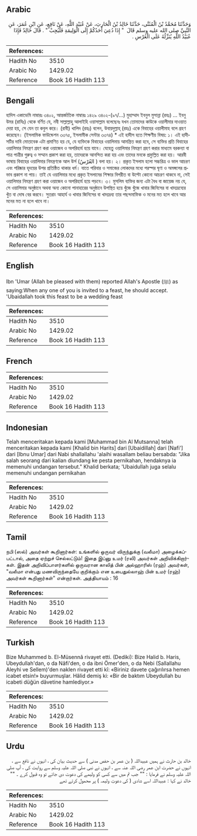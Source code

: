 ## Arabic


<div dir="rtl" lang="ar" style={{fontSize:'larger',backgroundColor:'#f8f9fa',padding:20}}>
وَحَدَّثَنَا مُحَمَّدُ بْنُ الْمُثَنَّى، حَدَّثَنَا خَالِدُ بْنُ الْحَارِثِ، عَنْ عُبَيْدِ اللَّهِ، عَنْ نَافِعٍ، عَنِ ابْنِ عُمَرَ، عَنِ النَّبِيِّ صلى الله عليه وسلم قَالَ ‏ "‏ إِذَا دُعِيَ أَحَدُكُمْ إِلَى الْوَلِيمَةِ فَلْيُجِبْ ‏"‏ ‏.‏ قَالَ خَالِدٌ فَإِذَا عُبَيْدُ اللَّهِ يُنَزِّلُهُ عَلَى الْعُرْسِ ‏.‏
</div>
<div style={{backgroundColor:'#f8f9fa',padding:20, marginBottom: 10}}><table> <thead> <tr> <th>References:</th> <th></th> </tr> </thead> <tbody><tr><td>Hadith No</td><td>3510</td></tr><tr><td>Arabic No</td><td>1429.02</td></tr><tr><td>Reference</td><td>Book 16 Hadith 113</td></tr></tbody></table></div>

## Bengali


<div dir="ltr" lang="bn" style={{fontSize:'larger',backgroundColor:'#f8f9fa',padding:20}}>
হাদিস একাডেমি নাম্বারঃ ৩৪০২, আন্তর্জাতিক নাম্বারঃ ১৪২৯ ৩৪০২-(৯৭/...) মুহাম্মাদ ইবনুল মুসান্না (রহঃ) ... ইবনু উমর (রাযিঃ) থেকে বর্ণিত যে, নবী সাল্লাল্লাহু আলাইহি ওয়াসাল্লাম বলেছেনঃ যখন তোমাদের কাউকে ওয়ালীমার দাওয়াত দেয়া হয়, সে যেন তা কবুল করে। (রাবী) খালিদ (রহঃ) বলেন, উবায়দুল্লাহ্ (রহঃ) একে বিবাহের ওয়ালীমাহ বলে গ্রহণ করেছেন। (ইসলামিক ফাউন্ডেশন ৩৩৭৫, ইসলামীক সেন্টার ৩৩৭৪) * এই হাদীস হতে শিক্ষণীয় বিষয়: ১। এই হাদীসটির দাবি মোতাবেক এটা প্রমাণিত হয় যে, যে ব্যক্তিকে বিবাহের ওয়ালিমায় আমন্ত্রিত করা হবে, সে ব্যক্তির প্রতি বিবাহের ওয়ালিমার নিমন্ত্রণ গ্রহণ করা ওয়াজেব ও অপরিহার্য হয়ে যাবে। যেহেতু ওয়ালিমার নিমন্ত্রণ গ্রহণ করার মাধ্যমে বরকন্যা বা পাত্র পাত্রীর গুরুত্ব ও সম্মান প্রকাশ করা হয়, তাদেরকে আনন্দিত করা হয় এবং তাদের মনকে প্রফুল্লিত করা হয়। আরবী ভাষায় বিবাহের ওয়ালিমার নিমন্ত্রণকে আল উর্স (العُرْسُ ) বলা হয়। ২। প্রকৃত ইসলাম হলো সচ্চরিত্র ও ভাল আচরণ এবং পরিষ্কার হৃদয়ের উপর প্রতিষ্ঠিত থাকার ধর্ম। যাতে পরিবার ও সমাজের লোকদের মধ্যে পরস্পর ঘৃণা ও অমঙ্গলের প্রভাব প্রকাশ না পায়। তাই যে ওয়ালিমার মধ্যে প্রকৃত ইসলামের শিক্ষার বিপরীত বা উল্টো কোনো আচরণ থাকবে না, সেই ওয়ালিমার নিমন্ত্রণ গ্রহণ করা ওয়াজেব ও অপরিহার্য হয়ে পড়বে। ৩। মুসলিম ব্যক্তির জন্য এটা বৈধ বা জায়েজ নয় যে, সে ওয়ালিমার অনুষ্ঠানে অথবা অন্য কোনো পানাহারের অনুষ্ঠানে উপস্থিত হয়ে খুঁজে খুঁজে খাবার জিনিসের বা খাদ্যদ্রব্যের খুঁত বা দোষ বের করবে। সুতরাং আহার্য ও খাবার জিনিসের বা খাদ্যদ্রব্য তার পছন্দমাফিক ও মনের মত হলে খাবে আর মনের মত না হলে খাবে না।
</div>
<div style={{backgroundColor:'#f8f9fa',padding:20, marginBottom: 10}}><table> <thead> <tr> <th>References:</th> <th></th> </tr> </thead> <tbody><tr><td>Hadith No</td><td>3510</td></tr><tr><td>Arabic No</td><td>1429.02</td></tr><tr><td>Reference</td><td>Book 16 Hadith 113</td></tr></tbody></table></div>

## English


<div dir="ltr" lang="en" style={{fontSize:'larger',backgroundColor:'#f8f9fa',padding:20}}>
Ibn 'Umar (Allah be pleased with them) reported Allah's Apostle (ﷺ) as saying:When any one of you is invited to a feast, he should accept. 'Ubaidallah took this feast to be a wedding feast
</div>
<div style={{backgroundColor:'#f8f9fa',padding:20, marginBottom: 10}}><table> <thead> <tr> <th>References:</th> <th></th> </tr> </thead> <tbody><tr><td>Hadith No</td><td>3510</td></tr><tr><td>Arabic No</td><td>1429.02</td></tr><tr><td>Reference</td><td>Book 16 Hadith 113</td></tr></tbody></table></div>

## French


<div dir="ltr" lang="fr" style={{fontSize:'larger',backgroundColor:'#f8f9fa',padding:20}}>

</div>
<div style={{backgroundColor:'#f8f9fa',padding:20, marginBottom: 10}}><table> <thead> <tr> <th>References:</th> <th></th> </tr> </thead> <tbody><tr><td>Hadith No</td><td>3510</td></tr><tr><td>Arabic No</td><td>1429.02</td></tr><tr><td>Reference</td><td>Book 16 Hadith 113</td></tr></tbody></table></div>

## Indonesian


<div dir="ltr" lang="id" style={{fontSize:'larger',backgroundColor:'#f8f9fa',padding:20}}>
Telah menceritakan kepada kami [Muhammad bin Al Mutsanna] telah menceritakan kepada kami [Khalid bin Harits] dari [Ubaidillah] dari [Nafi'] dari [Ibnu Umar] dari Nabi shallallahu 'alaihi wasallam beliau bersabda: "Jika salah seorang dari kalian diundang ke pesta pernikahan, hendaknya ia memenuhi undangan tersebut." Khalid berkata; 'Ubaidullah juga selalu memenuhi undangan pernikahan
</div>
<div style={{backgroundColor:'#f8f9fa',padding:20, marginBottom: 10}}><table> <thead> <tr> <th>References:</th> <th></th> </tr> </thead> <tbody><tr><td>Hadith No</td><td>3510</td></tr><tr><td>Arabic No</td><td>1429.02</td></tr><tr><td>Reference</td><td>Book 16 Hadith 113</td></tr></tbody></table></div>

## Tamil


<div dir="ltr" lang="ta" style={{fontSize:'larger',backgroundColor:'#f8f9fa',padding:20}}>
நபி (ஸல்) அவர்கள் கூறினார்கள்: உங்களில் ஒருவர் விருந்துக்கு (வலீமா) அழைக்கப்பட்டால், அதை ஏற்றுச் செல்லட்டும்! இதை இப்னு உமர் (ரலி) அவர்கள் அறிவிக்கிறார்கள். இதன் அறிவிப்பாளர்களில் ஒருவரான காலித் பின் அல்ஹாரிஸ் (ரஹ்) அவர்கள், "வலீமா என்பது மணவிருந்தையே குறிக்கும் என உபைதுல்லாஹ் பின் உமர் (ரஹ்) அவர்கள் கூறினார்கள்" என்றார்கள். அத்தியாயம் : 16
</div>
<div style={{backgroundColor:'#f8f9fa',padding:20, marginBottom: 10}}><table> <thead> <tr> <th>References:</th> <th></th> </tr> </thead> <tbody><tr><td>Hadith No</td><td>3510</td></tr><tr><td>Arabic No</td><td>1429.02</td></tr><tr><td>Reference</td><td>Book 16 Hadith 113</td></tr></tbody></table></div>

## Turkish


<div dir="ltr" lang="tr" style={{fontSize:'larger',backgroundColor:'#f8f9fa',padding:20}}>
Bize Muhammed b. El-Müsennâ rivayet etti. (Dediki): Bize Halid b. Haris, Ubeydullah'dan, o da Nâfi'den, o da ibni Ömer'den, o da Nebi (Sallallahu Aleyhi ve Sellem)'den naklen rivayet etti kî: «Biriniz davete çağırılırsa hemen icabet etsin!» buyurmuşlar. Hâlid demiş ki: «Bir de baktım Ubeydullah bu icabeti düğün dâvetine hamlediyor.»
</div>
<div style={{backgroundColor:'#f8f9fa',padding:20, marginBottom: 10}}><table> <thead> <tr> <th>References:</th> <th></th> </tr> </thead> <tbody><tr><td>Hadith No</td><td>3510</td></tr><tr><td>Arabic No</td><td>1429.02</td></tr><tr><td>Reference</td><td>Book 16 Hadith 113</td></tr></tbody></table></div>

## Urdu


<div dir="rtl" lang="ur" style={{fontSize:'larger',backgroundColor:'#f8f9fa',padding:20}}>
خالد بن حارث نے ہمیں عبیداللہ ( بن عمر بن حفص مدنی ) سے حدیث بیان کی ، انہوں نے نافع سے ، انہوں نے حضرت ابن عمر رضی اللہ عنہ سے ، انہوں نے نبی صلی اللہ علیہ وسلم سے روایت کی ، آپ صلی اللہ علیہ وسلم نے فرمایا : "" جب تم میں سے کسی کو ولیمے کی دعوت دی جائے تو وہ قبول کرے ۔ "" خالد نے کہا : عبیداللہ اسے شادی ( کی دعوتِ ولیمہ ) پر محمول کرتے تھے
</div>
<div style={{backgroundColor:'#f8f9fa',padding:20, marginBottom: 10}}><table> <thead> <tr> <th>References:</th> <th></th> </tr> </thead> <tbody><tr><td>Hadith No</td><td>3510</td></tr><tr><td>Arabic No</td><td>1429.02</td></tr><tr><td>Reference</td><td>Book 16 Hadith 113</td></tr></tbody></table></div>